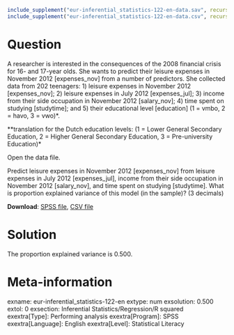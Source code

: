 ```{r, echo = FALSE, results = "hide"}
include_supplement("eur-inferential_statistics-122-en-data.sav", recursive = TRUE)
include_supplement("eur-inferential_statistics-122-en-data.csv", recursive = TRUE)
```

Question
========
A researcher is interested in the consequences of the 2008 financial crisis for 16- and 17-year olds. She wants to predict their leisure expenses in November 2012 [expenses_nov] from a number of predictors. She collected data from 202 teenagers: 1) leisure expenses in November 2012 [expenses_nov]; 2) leisure expenses in July 2012 [expenses_jul]; 3) income from their side occupation in November 2012 [salary_nov]; 4) time spent on studying [studytime]; and 5) their educational level [education] (1 = vmbo, 2 = havo, 3 = vwo)*.

**translation for the Dutch education levels: (1 = Lower General Secondary Education, 2 = Higher General Secondary Education, 3 = Pre-university Education)*


Open the data file.

Predict leisure expenses in November 2012 [expenses_nov] from leisure expenses in July 2012 [expenses_jul], income from their side occupation in November 2012 [salary_nov], and time spent on studying [studytime]. What is proportion explained variance of this model (in the sample)? (3 decimals)

**Download**: [SPSS file](eur-inferential_statistics-122-en-data.sav), [CSV file](eur-inferential_statistics-122-en-data.csv)


Solution
========
The proportion explained variance is 0.500.


Meta-information
================
exname: eur-inferential_statistics-122-en
extype: num
exsolution: 0.500
extol: 0
exsection: Inferential Statistics/Regression/R squared
exextra[Type]: Performing analysis
exextra[Program]: SPSS
exextra[Language]: English
exextra[Level]: Statistical Literacy